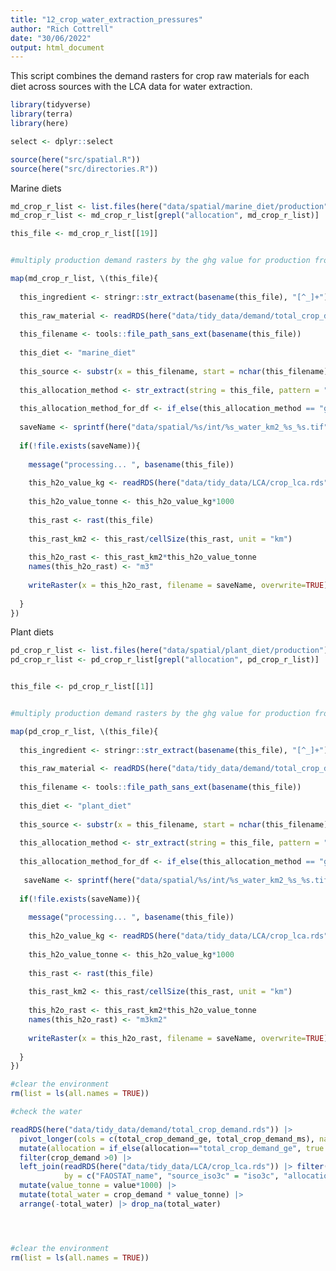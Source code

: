 ```yaml
---
title: "12_crop_water_extraction_pressures"
author: "Rich Cottrell"
date: "30/06/2022"
output: html_document
---
```


This script combines the demand rasters for crop raw materials for each diet across sources with the LCA data for water extraction.

```r

library(tidyverse)
library(terra)
library(here)

select <- dplyr::select

source(here("src/spatial.R"))
source(here("src/directories.R"))

```


Marine diets

```r

md_crop_r_list <- list.files(here("data/spatial/marine_diet/production"), pattern = "AllTech", full.names = TRUE)
md_crop_r_list <- md_crop_r_list[grepl("allocation", md_crop_r_list)]

this_file <- md_crop_r_list[[19]]


#multiply production demand rasters by the ghg value for production from each country

map(md_crop_r_list, \(this_file){
  
  this_ingredient <- stringr::str_extract(basename(this_file), "[^_]+")
  
  this_raw_material <- readRDS(here("data/tidy_data/demand/total_crop_demand.rds")) |> select(ingredients, FAOSTAT_name) |> distinct() |> filter(ingredients == this_ingredient) |> pull(FAOSTAT_name)
  
  this_filename <- tools::file_path_sans_ext(basename(this_file))
  
  this_diet <- "marine_diet"
  
  this_source <- substr(x = this_filename, start = nchar(this_filename)-2, stop = nchar(this_filename))
  
  this_allocation_method <- str_extract(string = this_file, pattern = "ge_allocation|mass_allocation")
  
  this_allocation_method_for_df <- if_else(this_allocation_method == "ge_allocation", true = "Energetic allocation", false = "Mass allocation")
  
  saveName <- sprintf(here("data/spatial/%s/int/%s_water_km2_%s_%s.tif"), this_diet, this_ingredient, this_allocation_method, this_source)
  
  if(!file.exists(saveName)){
    
    message("processing... ", basename(this_file))
    
    this_h2o_value_kg <- readRDS(here("data/tidy_data/LCA/crop_lca.rds")) |> filter(FAOSTAT_name == this_raw_material &iso3c == this_source & impact %in% c("Water consumption", "Water use") & allocation == this_allocation_method_for_df) |> pull(value) 
    
    this_h2o_value_tonne <- this_h2o_value_kg*1000
    
    this_rast <- rast(this_file)
    
    this_rast_km2 <- this_rast/cellSize(this_rast, unit = "km")
    
    this_h2o_rast <- this_rast_km2*this_h2o_value_tonne
    names(this_h2o_rast) <- "m3"
    
    writeRaster(x = this_h2o_rast, filename = saveName, overwrite=TRUE)
    
  }
})


```

Plant diets

```r

pd_crop_r_list <- list.files(here("data/spatial/plant_diet/production"), pattern = "AllTech", full.names = TRUE)
pd_crop_r_list <- pd_crop_r_list[grepl("allocation", pd_crop_r_list)]


this_file <- pd_crop_r_list[[1]]


#multiply production demand rasters by the ghg value for production from each country

map(pd_crop_r_list, \(this_file){
  
  this_ingredient <- stringr::str_extract(basename(this_file), "[^_]+")
  
  this_raw_material <- readRDS(here("data/tidy_data/demand/total_crop_demand.rds")) |> select(ingredients, FAOSTAT_name) |> distinct() |> filter(ingredients == this_ingredient) |> pull(FAOSTAT_name)
  
  this_filename <- tools::file_path_sans_ext(basename(this_file))
  
  this_diet <- "plant_diet"
  
  this_source <- substr(x = this_filename, start = nchar(this_filename)-2, stop = nchar(this_filename))
  
  this_allocation_method <- str_extract(string = this_file, pattern = "ge_allocation|mass_allocation")
  
  this_allocation_method_for_df <- if_else(this_allocation_method == "ge_allocation", true = "Energetic allocation", false = "Mass allocation")
  
   saveName <- sprintf(here("data/spatial/%s/int/%s_water_km2_%s_%s.tif"), this_diet, this_ingredient, this_allocation_method, this_source)
  
  if(!file.exists(saveName)){
    
    message("processing... ", basename(this_file))
    
    this_h2o_value_kg <- readRDS(here("data/tidy_data/LCA/crop_lca.rds")) |> filter(FAOSTAT_name == this_raw_material &iso3c == this_source & impact %in% c("Water consumption", "Water use") & allocation == this_allocation_method_for_df) |> pull(value) |> mean()
    
    this_h2o_value_tonne <- this_h2o_value_kg*1000
    
    this_rast <- rast(this_file)
    
    this_rast_km2 <- this_rast/cellSize(this_rast, unit = "km")
    
    this_h2o_rast <- this_rast_km2*this_h2o_value_tonne
    names(this_h2o_rast) <- "m3km2"
    
    writeRaster(x = this_h2o_rast, filename = saveName, overwrite=TRUE)
    
  }
})

#clear the environment
rm(list = ls(all.names = TRUE))
```


```r

#check the water

readRDS(here("data/tidy_data/demand/total_crop_demand.rds")) |> 
  pivot_longer(cols = c(total_crop_demand_ge, total_crop_demand_ms), names_to = "allocation", values_to = "crop_demand") |> 
  mutate(allocation = if_else(allocation=="total_crop_demand_ge", true = "Energetic allocation", false = "Mass allocation")) |> 
  filter(crop_demand >0) |> 
  left_join(readRDS(here("data/tidy_data/LCA/crop_lca.rds")) |> filter( impact %in% c("Water consumption", "Water use")),
            by = c("FAOSTAT_name", "source_iso3c" = "iso3c", "allocation")) |> 
  mutate(value_tonne = value*1000) |> 
  mutate(total_water = crop_demand * value_tonne) |> 
  arrange(-total_water) |> drop_na(total_water)




#clear the environment
rm(list = ls(all.names = TRUE))

```

